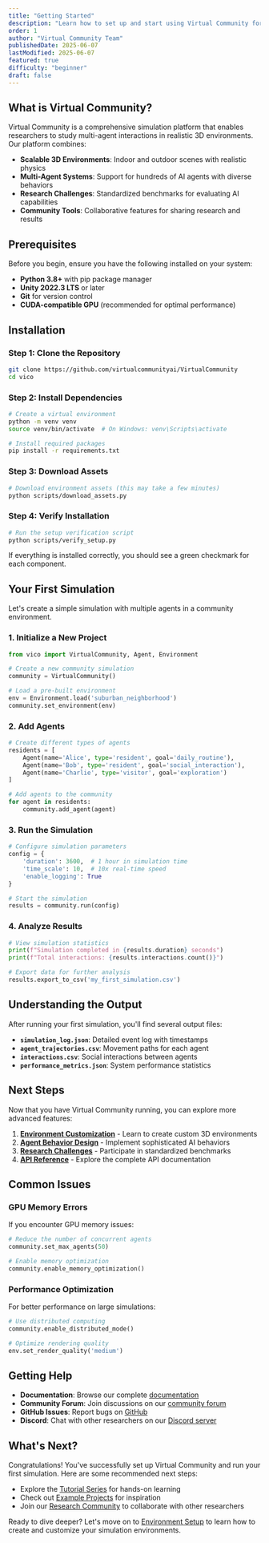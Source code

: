```yaml
---
title: "Getting Started"
description: "Learn how to set up and start using Virtual Community for multi-agent embodied AI research"
order: 1
author: "Virtual Community Team"
publishedDate: 2025-06-07
lastModified: 2025-06-07
featured: true
difficulty: "beginner"
draft: false
---
```


## What is Virtual Community?

Virtual Community is a comprehensive simulation platform that enables researchers to study multi-agent interactions in realistic 3D environments. Our platform combines:

- **Scalable 3D Environments**: Indoor and outdoor scenes with realistic physics
- **Multi-Agent Systems**: Support for hundreds of AI agents with diverse behaviors
- **Research Challenges**: Standardized benchmarks for evaluating AI capabilities
- **Community Tools**: Collaborative features for sharing research and results

## Prerequisites

Before you begin, ensure you have the following installed on your system:

- **Python 3.8+** with pip package manager
- **Unity 2022.3 LTS** or later
- **Git** for version control
- **CUDA-compatible GPU** (recommended for optimal performance)

## Installation

### Step 1: Clone the Repository

```bash
git clone https://github.com/virtualcommunityai/VirtualCommunity
cd vico
```

### Step 2: Install Dependencies

```bash
# Create a virtual environment
python -m venv venv
source venv/bin/activate  # On Windows: venv\Scripts\activate

# Install required packages
pip install -r requirements.txt
```

### Step 3: Download Assets

```bash
# Download environment assets (this may take a few minutes)
python scripts/download_assets.py
```

### Step 4: Verify Installation

```bash
# Run the setup verification script
python scripts/verify_setup.py
```

If everything is installed correctly, you should see a green checkmark for each component.

## Your First Simulation

Let's create a simple simulation with multiple agents in a community environment.

### 1. Initialize a New Project

```python
from vico import VirtualCommunity, Agent, Environment

# Create a new community simulation
community = VirtualCommunity()

# Load a pre-built environment
env = Environment.load('suburban_neighborhood')
community.set_environment(env)
```

### 2. Add Agents

```python
# Create different types of agents
residents = [
    Agent(name='Alice', type='resident', goal='daily_routine'),
    Agent(name='Bob', type='resident', goal='social_interaction'),
    Agent(name='Charlie', type='visitor', goal='exploration')
]

# Add agents to the community
for agent in residents:
    community.add_agent(agent)
```

### 3. Run the Simulation

```python
# Configure simulation parameters
config = {
    'duration': 3600,  # 1 hour in simulation time
    'time_scale': 10,  # 10x real-time speed
    'enable_logging': True
}

# Start the simulation
results = community.run(config)
```

### 4. Analyze Results

```python
# View simulation statistics
print(f"Simulation completed in {results.duration} seconds")
print(f"Total interactions: {results.interactions.count()}")

# Export data for further analysis
results.export_to_csv('my_first_simulation.csv')
```

## Understanding the Output

After running your first simulation, you'll find several output files:

- **`simulation_log.json`**: Detailed event log with timestamps
- **`agent_trajectories.csv`**: Movement paths for each agent
- **`interactions.csv`**: Social interactions between agents
- **`performance_metrics.json`**: System performance statistics

## Next Steps

Now that you have Virtual Community running, you can explore more advanced features:

1. **[Environment Customization](/docs/environment-setup)** - Learn to create custom 3D environments
2. **[Agent Behavior Design](/docs/agent-behaviors)** - Implement sophisticated AI behaviors
3. **[Research Challenges](/docs/challenges)** - Participate in standardized benchmarks
4. **[API Reference](/docs/api-overview)** - Explore the complete API documentation

## Common Issues

### GPU Memory Errors

If you encounter GPU memory issues:

```python
# Reduce the number of concurrent agents
community.set_max_agents(50)

# Enable memory optimization
community.enable_memory_optimization()
```

### Performance Optimization

For better performance on large simulations:

```python
# Use distributed computing
community.enable_distributed_mode()

# Optimize rendering quality
env.set_render_quality('medium')
```

## Getting Help

- **Documentation**: Browse our complete [documentation](/docs)
- **Community Forum**: Join discussions on our [community forum](https://community.virtualcommunity.org)
- **GitHub Issues**: Report bugs on [GitHub](https://github.com/virtual-community/vico/issues)
- **Discord**: Chat with other researchers on our [Discord server](https://discord.gg/virtualcommunity)

## What's Next?

Congratulations! You've successfully set up Virtual Community and run your first simulation. Here are some recommended next steps:

- Explore the [Tutorial Series](/docs/tutorials) for hands-on learning
- Check out [Example Projects](/docs/examples) for inspiration
- Join our [Research Community](/docs/research-community) to collaborate with other researchers

Ready to dive deeper? Let's move on to [Environment Setup](/docs/environment-setup) to learn how to create and customize your simulation environments.
